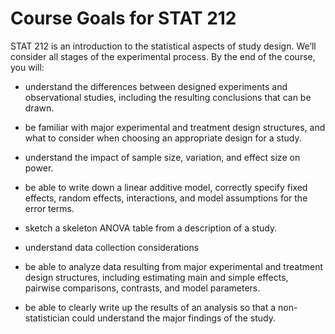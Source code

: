 # Course Goals for STAT 212

STAT 212 is an introduction to the statistical aspects of study design. We'll consider all stages of the experimental process. By the end of the course, you will:

-   understand the differences between designed experiments and observational studies, including the resulting conclusions that can be drawn.

-   be familiar with major experimental and treatment design structures, and what to consider when choosing an appropriate design for a study.

-   understand the impact of sample size, variation, and effect size on power.

-   be able to write down a linear additive model, correctly specify fixed effects, random effects, interactions, and model assumptions for the error terms.

-   sketch a skeleton ANOVA table from a description of a study.

-   understand data collection considerations

-   be able to analyze data resulting from major experimental and treatment design structures, including estimating main and simple effects, pairwise comparisons, contrasts, and model parameters.

-   be able to clearly write up the results of an analysis so that a non-statistician could understand the major findings of the study.
